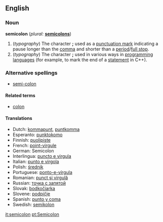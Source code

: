{{Punctuation marks}}
==English==

===Noun===
'''semicolon'''  (''plural:'' '''[[semicolons]]''')
# (''typography'') The character ''';''' used as a [[punctuation mark]] indicating a pause longer than the [[comma]] and shorter than a [[period]]/[[full stop]].
# (''typography'') The character ''';''' used in various ways in [[programming language]]s (for example, to mark the end of a [[statement]] in C++).
<!--Greek uses a similar symbol for a [[question mark]].-->

===Alternative spellings===
*[[semi-colon]]

====Related terms====
*[[colon]]

====Translations====
*Dutch: [[kommapunt]], [[puntkomma]]
*Esperanto: [[punktokomo]]
*Finnish: [[puolipiste]]
*French: [[point-virgule]] {{m}}
*German: Semicolon {{m}}
*Interlingua: [[puncto e virgula]]
*Italian: [[punto e virgola]] {{m}}
*Polish: [[średnik]] {{m}}
*Portuguese: [[ponto-e-vírgula]] {{m}}
*Romanian: [[punct şi virgulă]] {{n}}
*Russian: [[точка с запятой]] {{f}}
*Slovak: [[bodkočiarka]] {{f}}
*Slovene: [[podpičje]] {{n}}
*Spanish: [[punto y coma]] {{m}}
*Swedish: [[semikolon]]

[[it:semicolon]]
[[pt:Semicolon]]